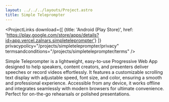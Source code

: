 ```yaml
---
layout: ../../../layouts/Project.astro
title: Simple Teleprompter
---
```



<ProjectLinks
  download={[
    {title: 'Android (Play Store)', href: 'https://play.google.com/store/apps/details?id=app.vercel.zalnars.simpleteleprompter'}
      ]}
      privacypolicy="/projects/simpleteleprompter/privacy"
  termsandconditions="/projects/simpleteleprompter/terms"
/>

<div class="prose dark:prose-invert w-full">
Simple Teleprompter is a lightweight, easy-to-use Progressive Web App designed to help speakers, content creators, and presenters deliver speeches or record videos effortlessly. It features a customizable scrolling text display with adjustable speed, font size, and color, ensuring a smooth and professional experience. Accessible from any device, it works offline and integrates seamlessly with modern browsers for ultimate convenience. Perfect for on-the-go rehearsals or polished presentations.
</div>
